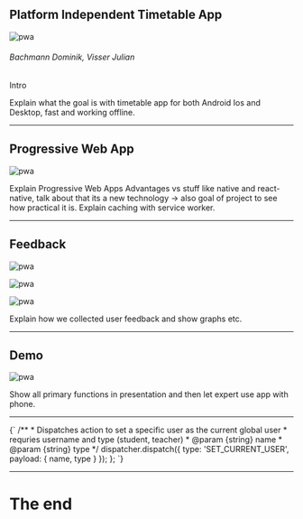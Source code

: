 

<Head>
  <title>ZHAWo - Platform Independent Timetable App</title>
</Head>

## Platform Independent Timetable App

![pwa](./Assets/zhawoLogo.png)

###### Bachmann Dominik, Visser Julian

<Notes>
  
Intro

Explain what the goal is with timetable app for both Android Ios and Desktop, fast and working offline.

</Notes>

---

## Progressive Web App

![pwa](./Assets/pwa_explainV2.png)

<Notes>
  
Explain Progressive Web Apps Advantages vs stuff like native and react-native, talk about that its a new technology -> also goal of project to see how practical it is. Explain caching with service worker.

</Notes>

---

## Feedback

<div className="small">

![pwa](./Assets/bar_1.png)

![pwa](./Assets/bar_2.png)

![pwa](./Assets/bar_3.png)

</div>

<Notes>
  
Explain how we collected user feedback and show graphs etc.

</Notes>

---

## Demo

<div className="big">

![pwa](./Assets/desktop_schedule.png)

</div>

<Notes>
  
Show all primary functions in presentation and then let expert use app with phone.

</Notes>

---

<Carbon lang="javascript">
  {`
    /**
    * Dispatches action to set a specific user as the current global user
    * requries username and type (student, teacher)
    * @param {string} name
    * @param {string} type
    */
      dispatcher.dispatch({
        type: 'SET_CURRENT_USER',
        payload: { name, type }
      });
    };
`}
</Carbon>

---

# The end
